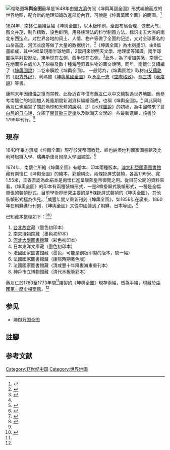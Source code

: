 [[File:Kunyu_Quantu_of_Ferdinand_Verbiest_1674.jpg|缩略图]]'''坤舆全图'''最早是1648年由[[毕方济|畢方濟]]仿照《坤輿萬國全圖》形式編繪而成的世界地图，配合新的地理知識改進部份內容，可說是《坤輿萬國全圖》的簡圖。<ref name=":0">{{Cite journal|title=南懷仁《坤輿全圖》 與世界地圖在中國的傳播|author=盧雪燕|journal=故宮文物月刊|issue=第304期|page=頁18-27}}</ref> 

[[1674年|1674]]年，[[南怀仁|南怀仁]]編繪巨幅《坤輿全圖》，以木板印刷。全图布局合理，恢宏大气，图文并茂，制作精致，设色鲜明。用经纬理法的科学制图方法，标识出五大洲的南北东西迄点。对世界各地的风土、人情、物产等做了全面的记述，又对全球著名的山岳高度、河流长度等做了大量的数据统计。<ref>{{Cite web |url=http://www.cnki.com.cn/Article/CJFDTotal-HBDS200605023.htm |title=南怀仁《坤舆全图》的文献价值 |accessdate=2020-11-21 |archive-date=2019-06-04 |archive-url=https://web.archive.org/web/20190604174946/http://www.cnki.com.cn/Article/CJFDTOTAL-HBDS200605023.htm |dead-url=no }}</ref>《坤輿全圖》為木刻墨印，由8幅畫組成，其中6幅呈現兩半球地圖，2幅用來說明天文學、地理學等知識。兩半球圖採平射投影法{{noteTag|《坤輿萬國全圖》採用橢圓投影法繪製。}}，東半球在左側、西半球在右側。<ref>{{Cite web|title=清 康熙 坤輿全圖|url=https://south.npm.gov.tw/SelectionsDetailC004100.aspx?Cond=9c528c41-0d9b-41ad-8fa7-d3c3cbb4edc1|access-date=2021-11-30|archive-date=2021-11-30|archive-url=https://web.archive.org/web/20211130154034/https://south.npm.gov.tw/SelectionsDetailC004100.aspx?Cond=9c528c41-0d9b-41ad-8fa7-d3c3cbb4edc1|dead-url=no}}</ref>此外，為了增加美感，南懷仁在地圖空白處加入了船舶及數十種海陸奇異生物的圖文說明。同年，南懷仁又續編了《[[坤輿圖說|坤輿圖說]]》二卷來解說《坤輿全圖》。 一般認為，《坤輿圖說》取材自[[艾儒略|艾儒略]]的《[[职方外纪|职方外纪]]》、利瑪竇《[[坤輿萬國全圖|坤輿萬國全圖]]》以及[[高一志|高一志]]《[[空際格致|空際格致]]》、[[熊三拔|熊三拔]]《[[表度說|表度說]]》等書。

康熙末年因[[中国礼仪之争|禮儀之爭]]而禁教，此後近百年僅有[[蒋友仁|蔣友仁]]以中文繪製過世界地圖。他參考南懷仁的地圖加入乾隆期間新測資料編繪而成，也稱《坤輿全圖》。<ref name=":0" />  與此同時蔣友仁也編寫了關於地球和天體的說明，即《[[地球圖說_(蔣友仁)|地球圖說]]》的初稿，為中國帶來了[[哥白尼|哥白尼]]的[[日心說|日心說]]，介紹了[[开普勒定律|開普勒三定律]]以及歐洲天文學的一些最新進展，該書於1799年刊行。<ref name=":1">{{Cite journal|title=蒋友仁的《坤舆全图》与《地球图说》|author=邹振环|journal=《北京行政学院学报》|issue=第1期|year=2017年}}</ref>

== 現存 ==
1648年畢方濟版《坤輿全圖》現存於梵蒂岡教廷、維也納奧地利國家圖書館及比利時根特大學、瑞典斯德哥爾摩大學圖書館。<ref>{{Cite journal|title=关于明季意大利耶稣会士毕方济奏折的几个问题|author=湯開建、王婧|journal=《中国史研究》|issue=第1期|year=2008年}}</ref>

1674年，南懷仁所繪《坤輿全圖》有繪本、印本兩種版本。[[澳洲國立圖書館|澳大利亞國家圖書館]]藏有南懷仁《坤輿全圖》的繪本，彩繪絹面，兩條掛屏式裝幀，各高1.99米、寬1.55米，王省吾認為此絹本是南懷仁進呈康熙皇帝御覽之用。從目前公開的資料來看，《坤輿全圖》的印本有兩種裝幀形式，一是8條掛屏式裝幀形式，一種是全幅單張的裝幀形式。目前學術界研究主要的是8條掛屏式裝幀的《坤輿全圖》，其他裝幀形式極為少見。<ref name=":2">{{Cite journal|title=西学东渐视域下南怀仁《坤舆全图》研究|author=马秀娟、张岚|journal=河北大学学报（哲学社会科学版）|issue=6|year=2018年11月|volume=43}}</ref>咸豐年間又重新刊刻《坤輿全圖》，如1856年在廣東，1860年在朝鮮進行刊刻，《坤輿全圖》又從中國傳到了朝鮮、日本等國。<ref>{{Cite journal|title=南懷仁《坤輿全圖》版本以及影響研究|author=馬秀娟、張嵐|journal=科技风|issue=17期|year=2020年}}</ref>

已知藏本整理如下：<ref name=":2" /><ref>{{Cite web|title=坤輿全圖及圖說|url=https://new.shuge.org/view/kun_yu_quan_tu/|access-date=2021-12-04|archive-date=2021-12-04|archive-url=https://web.archive.org/web/20211204195140/https://new.shuge.org/view/kun_yu_quan_tu/|dead-url=no}}</ref>

# [[國立故宮博物院|台北故宫]]藏（墨色初印本）
# [[南京博物院|南京博物院]]藏（墨色初印本）
# [[河北大学图书馆|河北大學圖書館]]藏（彩色初印本）
# 日本東洋文庫藏（墨色初印本）
# 法國國家圖書館藏（墨色，可能是銅板印製的版本，缺一幅）
# 法國國家圖書館藏（康熙時期著色版）
#法國國家圖書館藏（清咸豐十年降婁海東重刊本）
# 神戶市立博物館藏（清代木板筆彩本）

蔣友仁於1760至1773年間<ref name=":1" />繪製的《坤輿全圖》現存兩幅，皆為手繪，現藏於[[中国第一历史档案馆|中國第一歷史檔案館]]。<ref name=":0" />

== 参见 ==
* [[坤輿萬國全圖|坤舆万国全图]]

== 註腳 ==
{{notefoot}}

==参考文献==
{{reflist}}

{{中国地图}}


[[Category:17世纪中国|Category:17世纪中国]]
[[Category:世界地圖|Category:世界地圖]]